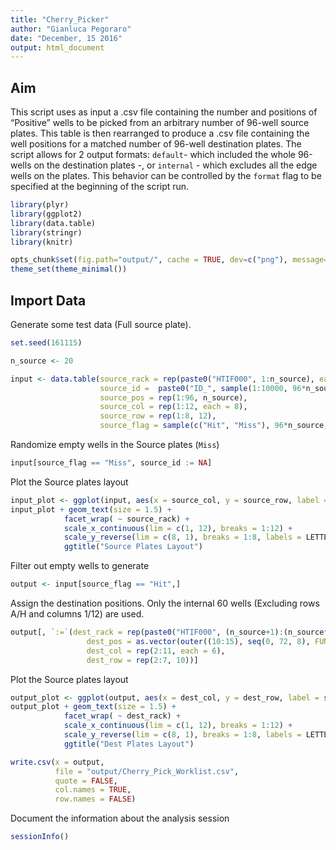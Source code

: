 ```yaml
---
title: "Cherry_Picker"
author: "Gianluca Pegoraro"
date: "December, 15 2016"
output: html_document
---
```

## Aim

This script uses as input a .csv file containing the number and positions of "Positive" wells to be picked from an arbitrary number of 96-well source plates. This table is then rearranged to produce a .csv file containing the well positions for a matched number of 96-well destination plates. The script allows for 2 output formats: `default`- which included the whole 96-wells on the destination plates -, or `internal` - which excludes all the edge wells on the plates. This behavior can be controlled by the `format` flag to be specified at the beginning of the script run. 

```r
library(plyr)
library(ggplot2)
library(data.table)
library(stringr)
library(knitr)
```

```r
opts_chunk$set(fig.path="output/", cache = TRUE, dev=c("png"), message=FALSE, warning=FALSE)
theme_set(theme_minimal())
```

## Import Data

Generate some test data (Full source plate). 
```r
set.seed(161115)

n_source <- 20

input <- data.table(source_rack = rep(paste0("HTIF000", 1:n_source), each = 96),
                    source_id =  paste0("ID_", sample(1:10000, 96*n_source)),
                    source_pos = rep(1:96, n_source),
                    source_col = rep(1:12, each = 8),
                    source_row = rep(1:8, 12),
                    source_flag = sample(c("Hit", "Miss"), 96*n_source, replace = TRUE, prob = c(0.35, 0.65)))
```

Randomize empty wells in the Source plates (`Miss`)
```r
input[source_flag == "Miss", source_id := NA]
```

Plot the Source plates layout
```r
input_plot <- ggplot(input, aes(x = source_col, y = source_row, label = source_id))
input_plot + geom_text(size = 1.5) +
            facet_wrap( ~ source_rack) +
            scale_x_continuous(lim = c(1, 12), breaks = 1:12) +
            scale_y_reverse(lim = c(8, 1), breaks = 1:8, labels = LETTERS[1:8]) +
            ggtitle("Source Plates Layout")
```

Filter out empty wells to generate 
```r
output <- input[source_flag == "Hit",]
```

Assign the destination positions. Only the internal 60 wells (Excluding rows A/H and columns 1/12) are used. 
```r
output[, `:=`(dest_rack = rep(paste0("HTIF000", (n_source+1):(n_source*4)), each = 60),
                 dest_pos = as.vector(outer((10:15), seq(0, 72, 8), FUN = "+")),
                 dest_col = rep(2:11, each = 6),
                 dest_row = rep(2:7, 10))]
```

Plot the Source plates layout
```r
output_plot <- ggplot(output, aes(x = dest_col, y = dest_row, label = source_id))
output_plot + geom_text(size = 1.5) +
            facet_wrap( ~ dest_rack) +
            scale_x_continuous(lim = c(1, 12), breaks = 1:12) +
            scale_y_reverse(lim = c(8, 1), breaks = 1:8, labels = LETTERS[1:8]) +
            ggtitle("Dest Plates Layout")
```

```r
write.csv(x = output, 
          file = "output/Cherry_Pick_Worklist.csv", 
          quote = FALSE, 
          col.names = TRUE,
          row.names = FALSE)
```
Document the information about the analysis session
```r
sessionInfo()
```